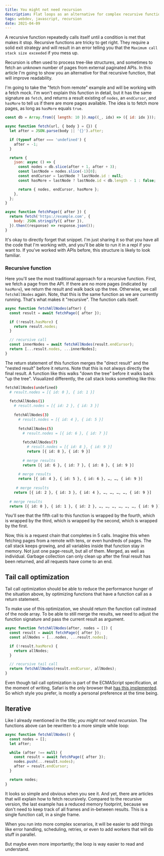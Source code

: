 ```yaml
---
title: You might not need recursion
description: Flat loops as an alternative for complex recursive functions
tags: webdev, javascript, recursion
date: 2021-04-09
---
```


A recursive function repeatedly calls itself until a condition is met that makes it stop. Recursive functions are tricky to get right. They require a solid exit strategy and will result in an error telling you that the `Maximum call stack size exceeded` if you mess up.

Recursion is often used to process tree-like structures, and sometimes to fetch an unknown number of pages from external paginated APIs. In this article I'm going to show you an alternative for that recursive function, that will improve readability.

I'm going to take the "fetch from remote" example and will be working with a fetch mock. I'm won't explain this function in detail, but it has the same signature as `fetch`, and returns a result existing of `nodes`, an `endCursor`, and `hasMore` to tell us if there are more pages available. The idea is to fetch more pages, as long as `hasMore` equals `true`.

```js
const db = Array.from({ length: 10 }).map((_, idx) => ({ id: idx }));

async function fetch(url, { body } = {}) {
  let after = JSON.parse(body || '{}').after;

  if (typeof after === 'undefined') {
    after = -1;
  }

  return {
    json: async () => {
      const nodes = db.slice(after + 1, after + 3);
      const lastNode = nodes.slice(-1)[0];
      const endCursor = lastNode ? lastNode.id : null;
      const hasMore = lastNode ? lastNode.id < db.length - 1 : false;

      return { nodes, endCursor, hasMore };
    },
  };
}

async function fetchPage({ after }) {
  return fetch('https://example.com', {
    body: JSON.stringify({ after }),
  }).then((response) => response.json());
}
```

It's okay to directly forget that snippet. I'm just sharing it so that you have all the code that I'm working with, and you'll be able to run it in a repl if you want to. If you've worked with APIs before, this structure is likely to look familiar.

### Recursive function

Here you'll see the most traditional approach for a recursive function. First, we fetch a page from the API. If there are no more pages (indicated by `hasMore`), we return the result and walk back up the tree. Otherwise, we call `fetchAllNodes` again. Note, that this is the same function as we are currently running. That's what makes it "recursive". The function calls itself.

```js
async function fetchAllNodes(after) {
  const result = await fetchPage({ after });

  if (!result.hasMore) {
    return result.nodes;
  }

  // recursive call
  const innerNodes = await fetchAllNodes(result.endCursor);
  return [...result.nodes, ...innerNodes];
}
```

The return statement of this function merges the "direct result" and the "nested result" before it returns. Note that this is not always directly the final result. A function like this walks "down the tree" before it walks back "up the tree". Visualized differently, the call stack looks something like this:

```bash
fetchAllNodes(undefined)
  # result.nodes = [{ id: 0 }, { id: 1 }]
  
  fetchAllNodes(1)
    # result.nodes = [{ id: 2 }, { id: 3 }]
    
    fetchAllNodes(3)
      # result.nodes = [{ id: 4 }, { id: 5 }]
      
      fetchAllNodes(5)
        # result.nodes = [{ id: 6 }, { id: 7 }]
        
        fetchAllNodes(7)
          # result.nodes = [{ id: 8 }, { id: 9 }]
          return [{ id: 8 }, { id: 9 }]
 
        # merge results
        return [{ id: 6 }, { id: 7 }, { id: 8 }, { id: 9 }]
        
      # merge results
      return [{ id: 4 }, { id: 5 }, { id: 6 }, …, …, { id: 9 }]
      
     # merge results
    return [{ id: 2 }, { id: 3 }, { id: 4 }, …, …, …, …, { id: 9 }]
    
  # merge results
  return [{ id: 0 }, { id: 1 }, { id: 2 }, …, …, …, …, …, …, { id: 9 }]]
```

You'll see that the fifth call to this function is wrapped by the fourth, which is wrapped by the third, which is wrapped by the second, which is wrapped by the first. 

Now, this is a request chain that completes in 5 calls. Imagine this when fetching pages from a remote with tens, or even hundreds of pages. The call stack keeps growing, and all variables inside that function stay in memory. Not just one page-result, but all of them. Merged, as well as individual. Garbage collection can only clean up after the final result has been returned, and all requests have come to an end.

## Tail call optimization

Tail call optimization should be able to reduce the performance hunger of the situation above, by optimizing functions that have a function call as a return statement. 

To make use of this optimization, we should return the function call instead of the node array. To be able to still merge the results, we need to adjust the function signature and pass the current result as argument.

```js
async function fetchAllNodes(after, nodes = []) {
  const result = await fetchPage({ after });
  const allNodes = [...nodes, ...result.nodes];

  if (!result.hasMore) {
    return allNodes;
  }

  // recursive tail call
  return fetchAllNodes(result.endCursor, allNodes);
}
```

Even though tail call optimization is part of the ECMAScript specification, at the moment of writing, Safari is the only browser that [has this implemented](https://kangax.github.io/compat-table/es6/#test-proper_tail_calls_(tail_call_optimisation)). So which style you prefer, is mostly a personal preference at the time being.

## Iterative

Like I already mentioned in the title; _you might not need recursion_. The functions above can be rewritten to a more simple while loop:

```js
async function fetchAllNodes() {
  const nodes = [];
  let after;

  while (after !== null) {
    const result = await fetchPage({ after });
    nodes.push(...result.nodes);
    after = result.endCursor;
  }

  return nodes;
}
```

It looks so simple and obvious when you see it. And yet, there are articles that will explain how to fetch recursively. Compared to the recursive version, the last example has a reduced memory footprint, because we don't need to keep track of all frames and in-between results. This is a single function call, in a single frame. 

When you run into more complex scenarios, it will be easier to add things like error handling, scheduling, retries, or even to add workers that will do stuff in parallel.

But maybe even more importantly; the loop is way easier to read and understand.

